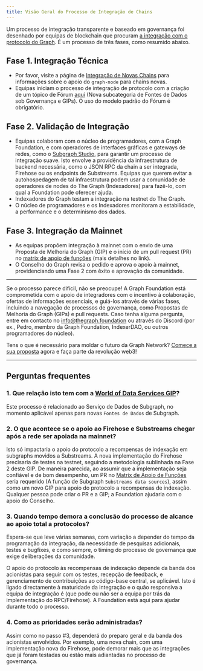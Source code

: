 ```yaml
---
title: Visão Geral do Processo de Integração de Chains
---
```


Um processo de integração transparente e baseado em governança foi desenhado por equipas de blockchain que procuram [a integração com o protocolo do Graph](https://forum.thegraph.com/t/gip-0057-chain-integration-process/4468). É um processo de três fases, como resumido abaixo.

## Fase 1. Integração Técnica

- Por favor, visite a página de [Integração de Novas Chains](/new-chain-integration/) para informações sobre o apoio do `graph-node` para chains novas.
- Equipas iniciam o processo de integração de protocolo com a criação de um tópico de Fórum [aqui](https://forum.thegraph.com/c/governance-gips/new-chain-support/71) (Nova subcategoria de Fontes de Dados sob Governança e GIPs). O uso do modelo padrão do Fórum é obrigatório.

## Fase 2. Validação de Integração

- Equipas colaboram com o núcleo de programadores, com a Graph Foundation, e com operadores de interfaces gráficas e gateways de redes, como o [Subgraph Studio](https://thegraph.com/studio/), para garantir um processo de integração suave. Isto envolve a providência da infraestrutura de backend necessária, como o JSON RPC da chain a ser integrada, Firehose ou os endpoints de Substreams. Equipas que querem evitar a autohospedagem de tal infraestrutura podem usar a comunidade de operadores de nodes do The Graph (Indexadores) para fazê-lo, com qual a Foundation pode oferecer ajuda.
- Indexadores do Graph testam a integração na testnet do The Graph.
- O núcleo de programadores e os Indexadores monitoram a estabilidade, a performance e o determinismo dos dados.

## Fase 3. Integração da Mainnet

- As equipas propõem integração à mainnet com o envio de uma Proposta de Melhoria do Graph (GIP) e o início de um pull request (PR) no [matrix de apoio de funções](https://github.com/graphprotocol/indexer/blob/main/docs/feature-support-matrix.md) (mais detalhes no link).
- O Conselho do Graph revisa o pedido e aprova o apoio à mainnet, providenciando uma Fase 2 com êxito e aprovação da comunidade.

---

Se o processo parece difícil, não se preocupe! A Graph Foundation está comprometida com o apoio de integradores com o incentivo à colaboração, ofertas de informações essenciais, e guiá-los através de várias fases, incluindo a navegação de processos de governança, como Propostas de Melhoria do Graph (GIPs) e pull requests. Caso tenha alguma pergunta, entre em contacto no [info@thegraph.foundation](mailto:info@thegraph.foundation) ou através do Discord (por ex., Pedro, membro da Graph Foundation, IndexerDAO, ou outros programadores do núcleo).

Tens o que é necessário para moldar o futuro da Graph Network? [Comece a sua proposta](https://github.com/graphprotocol/graph-improvement-proposals/blob/main/gips/0057-chain-integration-process.md) agora e faça parte da revolução web3!

---

## Perguntas frequentes

### 1. Que relação isto tem com a [World of Data Services GIP](https://forum.thegraph.com/t/gip-0042-a-world-of-data-services/3761)?

Este processo é relacionado ao Serviço de Dados de Subgraph, no momento aplicável apenas para novas `Fontes de Dados` de Subgraph.

### 2. O que acontece se o apoio ao Firehose e Substreams chegar após a rede ser apoiada na mainnet?

Isto só impactaria o apoio do protocolo a recompensas de indexação em subgraphs movidos a Substreams. A nova implementação do Firehose precisaria de testes na testnet, seguindo a metodologia sublinhada na Fase 2 deste GIP. De maneira parecida, ao assumir que a implementação seja confiável e de bom desempenho, um PR no [Matrix de Apoio de Funções](https://github.com/graphprotocol/indexer/blob/main/docs/feature-support-matrix.md) seria requerido (A função de Subgraph `Substreams data sources`), assim como um novo GIP para apoio do protocolo a recompensas de indexação. Qualquer pessoa pode criar o PR e a GIP; a Foundation ajudaria com o apoio do Conselho.

### 3. Quando tempo demora a conclusão do processo de alcance ao apoio total a protocolos?

Espera-se que leve várias semanas, com variação a depender do tempo da programação da integração, da necessidade de pesquisas adicionais, testes e bugfixes, e como sempre, o timing do processo de governança que exige deliberações da comunidade.

O apoio do protocolo às recompensas de indexação depende da banda dos acionistas para seguir com os testes, recepção de feedback, e gerenciamento de contribuições ao código-base central, se aplicável. Isto é ligado directamente à maturidade da integração e o quão responsiva a equipa de integração é (que pode ou não ser a equipa por trás da implementação do RPC/Firehose). A Foundation está aqui para ajudar durante todo o processo.

### 4. Como as prioridades serão administradas?

Assim como no passo #3, dependerá do preparo geral e da banda dos acionistas envolvidos. Por exemplo, uma nova chain, com uma implementação nova do Firehose, pode demorar mais que as integrações que já foram testadas ou estão mais adiantadas no processo de governança.
